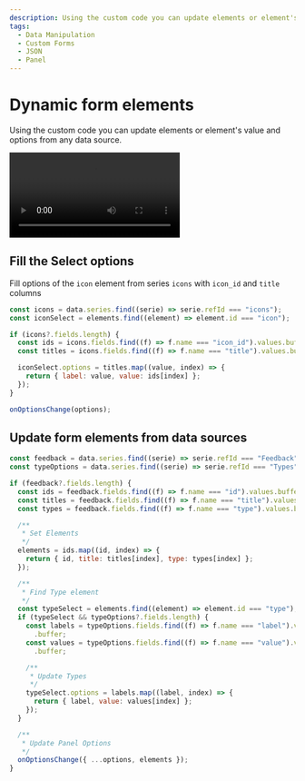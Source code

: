 ```yaml
---
description: Using the custom code you can update elements or element's value and options from any data source.
tags:
  - Data Manipulation
  - Custom Forms
  - JSON
  - Panel
---
```



# Dynamic form elements

Using the custom code you can update elements or element's value and options from any data source.

<Video
  src="https://www.youtube.com/embed/RSVH1bSBNl8"
  title="Static and dynamic interface elements of Data Manipulation plugin."
/>

## Fill the Select options

Fill options of the `icon` element from series `icons` with `icon_id` and `title` columns

```javascript
const icons = data.series.find((serie) => serie.refId === "icons");
const iconSelect = elements.find((element) => element.id === "icon");

if (icons?.fields.length) {
  const ids = icons.fields.find((f) => f.name === "icon_id").values.buffer;
  const titles = icons.fields.find((f) => f.name === "title").values.buffer;

  iconSelect.options = titles.map((value, index) => {
    return { label: value, value: ids[index] };
  });
}

onOptionsChange(options);
```

## Update form elements from data sources

```javascript
const feedback = data.series.find((serie) => serie.refId === "Feedback");
const typeOptions = data.series.find((serie) => serie.refId === "Types");

if (feedback?.fields.length) {
  const ids = feedback.fields.find((f) => f.name === "id").values.buffer;
  const titles = feedback.fields.find((f) => f.name === "title").values.buffer;
  const types = feedback.fields.find((f) => f.name === "type").values.buffer;

  /**
   * Set Elements
   */
  elements = ids.map((id, index) => {
    return { id, title: titles[index], type: types[index] };
  });

  /**
   * Find Type element
   */
  const typeSelect = elements.find((element) => element.id === "type");
  if (typeSelect && typeOptions?.fields.length) {
    const labels = typeOptions.fields.find((f) => f.name === "label").values
      .buffer;
    const values = typeOptions.fields.find((f) => f.name === "value").values
      .buffer;

    /**
     * Update Types
     */
    typeSelect.options = labels.map((label, index) => {
      return { label, value: values[index] };
    });
  }

  /**
   * Update Panel Options
   */
  onOptionsChange({ ...options, elements });
}
```
